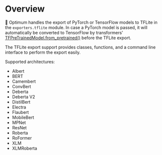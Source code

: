 
<!--Copyright 2022 The HuggingFace Team. All rights reserved.

Licensed under the Apache License, Version 2.0 (the "License"); you may not use this file except in compliance with
the License. You may obtain a copy of the License at

http://www.apache.org/licenses/LICENSE-2.0

Unless required by applicable law or agreed to in writing, software distributed under the License is distributed on
an "AS IS" BASIS, WITHOUT WARRANTIES OR CONDITIONS OF ANY KIND, either express or implied. See the License for the
specific language governing permissions and limitations under the License.
-->

# Overview

🤗 Optimum handles the export of PyTorch or TensorFlow models to TFLite in the `exporters.tflite` module. In case a PyTorch model is passed, it will automatically be converted to TensorFlow by transformers' [TFPreTrainedModel.from_pretrained()](https://huggingface.co/docs/transformers/main/en/main_classes/model#transformers.TFPreTrainedModel.from_pretrained) before the TFLite export.

The TFLite export support provides classes, functions, and a command line interface to perform the export easily.

Supported architectures:

- Albert
- BERT
- Camembert
- ConvBert
- Deberta
- Deberta V2
- DistilBert
- Electra
- Flaubert
- MobileBert
- MPNet
- ResNet
- Roberta
- RoFormer
- XLM
- XLMRoberta
